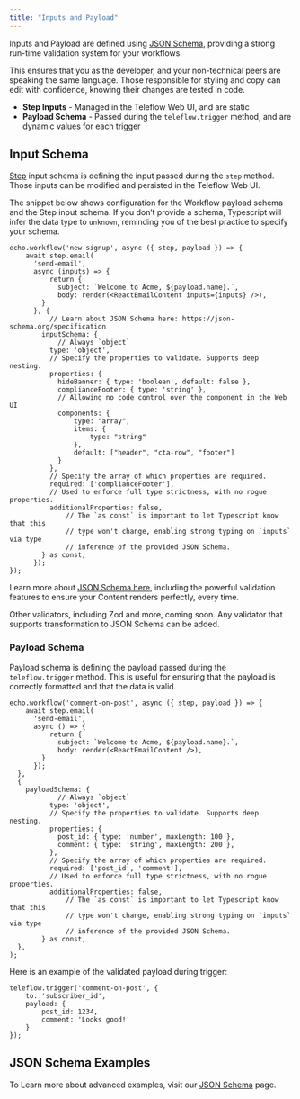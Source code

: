 ```yaml
---
title: "Inputs and Payload"
---
```


Inputs and Payload are defined using [JSON Schema](/echo/recipes/json-schema), providing a strong run-time validation system for your workflows.

This ensures that you as the developer, and your non-technical peers are speaking the same language. Those  responsible for styling and copy can edit with confidence, knowing their changes are tested in code.

- **Step Inputs** - Managed in the Teleflow Web UI, and are static
- **Payload Schema** - Passed during the `teleflow.trigger` method, and are dynamic values for each trigger

## Input Schema
[Step](/echo/concepts/steps) input schema is defining the input passed during the `step` method. Those inputs can be modified and persisted in the Teleflow Web UI.

The snippet below shows configuration for the Workflow payload schema and the Step input schema. If you don’t provide a schema, Typescript will infer the data type to `unknown`, reminding you of the best practice to specify your schema.

```tsx
echo.workflow('new-signup', async ({ step, payload }) => {
    await step.email(
      'send-email',
      async (inputs) => {
          return {
            subject: `Welcome to Acme, ${payload.name}.`,
            body: render(<ReactEmailContent inputs={inputs} />),
        }
      }, {
	      // Learn about JSON Schema here: https://json-schema.org/specification
        inputSchema: {
	        // Always `object`
          type: 'object',
          // Specify the properties to validate. Supports deep nesting.
          properties: {
            hideBanner: { type: 'boolean', default: false },
            complianceFooter: { type: 'string' },
            // Allowing no code control over the component in the Web UI
            components: {
                type: "array",
                items: {
                    type: "string"
                },
                default: ["header", "cta-row", "footer"]
            }
          },
          // Specify the array of which properties are required.
          required: ['complianceFooter'],
          // Used to enforce full type strictness, with no rogue properties.
          additionalProperties: false,
		      // The `as const` is important to let Typescript know that this
		      // type won't change, enabling strong typing on `inputs` via type
		      // inference of the provided JSON Schema.
        } as const,
      });
});
```

Learn more about [JSON Schema here](https://json-schema.org/specification), including the powerful validation features to ensure your Content renders perfectly, every time.

<Note>
    Other validators, including Zod and more, coming soon.
    Any validator that supports transformation to JSON Schema can be added.
</Note>


### Payload Schema

Payload schema is defining the payload passed during the `teleflow.trigger` method. This is useful for ensuring that the payload is correctly formatted and that the data is valid.


```tsx
echo.workflow('comment-on-post', async ({ step, payload }) => {
    await step.email(
      'send-email',
      async () => {
          return {
            subject: `Welcome to Acme, ${payload.name}.`,
            body: render(<ReactEmailContent />),
        }
      });
  },
  {
    payloadSchema: {
            // Always `object`
          type: 'object',
          // Specify the properties to validate. Supports deep nesting.
          properties: {
            post_id: { type: 'number', maxLength: 100 },
            comment: { type: 'string', maxLength: 200 },
          },
          // Specify the array of which properties are required.
          required: ['post_id', 'comment'],
          // Used to enforce full type strictness, with no rogue properties.
          additionalProperties: false,
		      // The `as const` is important to let Typescript know that this
		      // type won't change, enabling strong typing on `inputs` via type
		      // inference of the provided JSON Schema.
        } as const,
  },
);
```

Here is an example of the validated payload during trigger:
```tsx
teleflow.trigger('comment-on-post', {
    to: 'subscriber_id',
    payload: {
        post_id: 1234,
        comment: 'Looks good!'
    }
});
```

## JSON Schema Examples

To Learn more about advanced examples, visit our [JSON Schema](/echo/recipes/json-schema) page.
